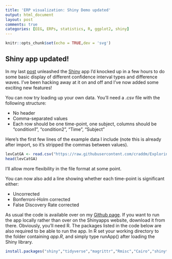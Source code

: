 ```yaml
---
title: 'ERP visualization: Shiny Demo updated'
output: html_document
layout: post
comments: true
categories: [EEG, ERPs, statistics, R, ggplot2, shiny]
---
```


```r
knitr::opts_chunk$set(echo = TRUE,dev = 'svg')
```

## Shiny app updated!

In my last [post](https://craddm.github.io/blog/2016/12/07/ERP-ShinyApp) unleashed the [Shiny](http://www.shinyapps.io/) app I'd knocked up in a few hours to do some basic display of different confidence interval types and difference waves. I've been hacking away at it on and off and I've now added some exciting new features!

You can now try loading up your own data. You'll need a .csv file with the following structure:

* No header
* Comma-separated values
* Each row should be one time-point, one subject, columns should be "condition1",  "condition2", "Time", "Subject"

Here's the first few lines of the example data I include (note this is already after import, so it's stripped the commas between values).

```r
levCatGA <- read.csv("https://raw.githubusercontent.com/craddm/ExploringERPs/master/levCatObjNon.csv",header = FALSE)
head(levCatGA)
```

I'll allow more flexibility in the file format at some point.

You can now also add a line showing whether each time-point is significant either:

* Uncorrected
* Bonferroni-Holm corrected
* False Discovery Rate corrected

As usual the code is available over on my [Github page](https://github.com/craddm/ERPdemo). If you want to run the app locally rather than over on the Shinyapps website, download it from there. Obviously, you'll need R. The packages listed in the code below are also required to be able to run the app. In R set your working directory to the folder containing *app.R*, and simply type runApp() after loading the Shiny library.

```r
install.packages("shiny","tidyverse","magrittr","Rmisc","Cairo","shinythemes")
```


